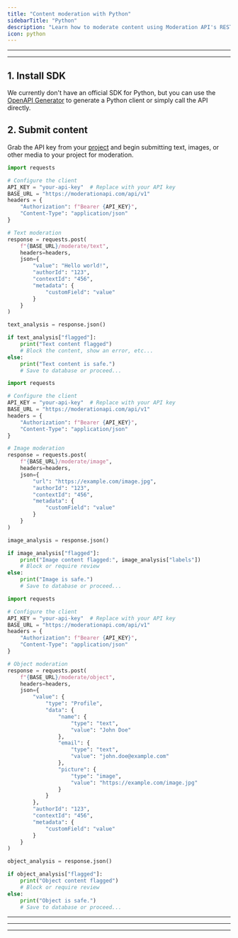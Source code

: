 ```yaml
---
title: "Content moderation with Python"
sidebarTitle: "Python"
description: "Learn how to moderate content using Moderation API's REST endpoints with Python"
icon: python
---
```


---

<Snippet file="prerequisites.mdx" />

---

## 1. Install SDK

We currently don't have an official SDK for Python, but you can use the [OpenAPI Generator](/resources/generate-client-openapi) to generate a Python client or simply call the API directly.

## 2. Submit content

Grab the API key from your [project](https://moderationapi.com/app) and begin submitting text, images, or other media to your project for moderation.

<CodeGroup>

```python Text moderation
import requests

# Configure the client
API_KEY = "your-api-key"  # Replace with your API key
BASE_URL = "https://moderationapi.com/api/v1"
headers = {
    "Authorization": f"Bearer {API_KEY}",
    "Content-Type": "application/json"
}

# Text moderation
response = requests.post(
    f"{BASE_URL}/moderate/text",
    headers=headers,
    json={
        "value": "Hello world!",
        "authorId": "123",
        "contextId": "456",
        "metadata": {
            "customField": "value"
        }
    }
)

text_analysis = response.json()

if text_analysis["flagged"]:
    print("Text content flagged")
    # Block the content, show an error, etc...
else:
    print("Text content is safe.")
    # Save to database or proceed...
```

```python Image moderation
import requests

# Configure the client
API_KEY = "your-api-key"  # Replace with your API key
BASE_URL = "https://moderationapi.com/api/v1"
headers = {
    "Authorization": f"Bearer {API_KEY}",
    "Content-Type": "application/json"
}

# Image moderation
response = requests.post(
    f"{BASE_URL}/moderate/image",
    headers=headers,
    json={
        "url": "https://example.com/image.jpg",
        "authorId": "123",
        "contextId": "456",
        "metadata": {
            "customField": "value"
        }
    }
)

image_analysis = response.json()

if image_analysis["flagged"]:
    print("Image content flagged:", image_analysis["labels"])
    # Block or require review
else:
    print("Image is safe.")
    # Save to database or proceed...
```

```python Object moderation
import requests

# Configure the client
API_KEY = "your-api-key"  # Replace with your API key
BASE_URL = "https://moderationapi.com/api/v1"
headers = {
    "Authorization": f"Bearer {API_KEY}",
    "Content-Type": "application/json"
}

# Object moderation
response = requests.post(
    f"{BASE_URL}/moderate/object",
    headers=headers,
    json={
        "value": {
            "type": "Profile",
            "data": {
                "name": {
                    "type": "text",
                    "value": "John Doe"
                },
                "email": {
                    "type": "text",
                    "value": "john.doe@example.com"
                },
                "picture": {
                    "type": "image",
                    "value": "https://example.com/image.jpg"
                }
            }
        },
        "authorId": "123",
        "contextId": "456",
        "metadata": {
            "customField": "value"
        }
    }
)

object_analysis = response.json()

if object_analysis["flagged"]:
    print("Object content flagged")
    # Block or require review
else:
    print("Object is safe.")
    # Save to database or proceed...
```

</CodeGroup>

---

<Snippet file="dry-run.mdx" />

---

<Snippet file="review-flagged.mdx" />

---

<Snippet file="all-done.mdx" />
